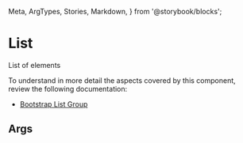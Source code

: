   Meta,
  ArgTypes,
  Stories,
  Markdown,
} from '@storybook/blocks';


# List

List of elements

To understand in more detail the aspects covered by this component, review the following documentation:

+ [Bootstrap List Group](https://getbootstrap.com/docs/5.3/components/list-group/)

## Args
<Meta of={MListStories} />

<ArgTypes of={MListStories} sort="requiredFirst" />

<Stories />
